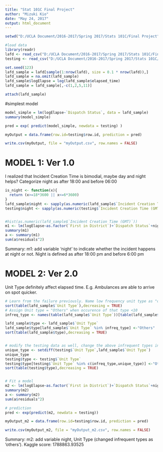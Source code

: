 ---
title: "Stat 101C Final Project"
author: "Mizuki Kio"
date: "May 24, 2017"
output: html_document
---

```{r}
setwd("D:/UCLA Document/2016-2017/Spring 2017/Stats 101C/Final Project")

#load data
library(readr)
lafd <- read_csv("D:/UCLA Document/2016-2017/Spring 2017/Stats 101C/Final Project/lafdtraining.csv")
testing <- read_csv("D:/UCLA Document/2016-2017/Spring 2017/Stats 101C/Final Project/testing.without.response.csv")

set.seed(123)
lafd_sample = lafd[sample(1:nrow(lafd), size = 0.1 * nrow(lafd)),]
lafd_sample = na.omit(lafd_sample)
lafd_sample$logElapse = log(lafd_sample$elapsed_time)
lafd_sample = lafd_sample[,-c(1,2,5,11)]

attach(lafd_sample)
```

#simplest model

```{r}
model_simple = lm(logElapse~`Dispatch Status`, data = lafd_sample)
summary(model_simple)

pred = exp( predict(model_simple, newdata = testing) )

myOutput = data.frame(row.id=testing$row.id, prediction = pred)

write.csv(myOutput, file = "myOutput.csv", row.names = FALSE)


```
# MODEL 1: Ver 1.0
I realized that Incident Creation Time is bimodial, maybe day and night helps?
Categorize night as after 18:00 and before 06:00
```{r m1}
is_night <- function(x){
  return (x>=18*3600 || x<=6*3600)
}
lafd_sample$night <- sapply(as.numeric(lafd_sample$`Incident Creation Time (GMT)`),is_night)
testing$night <- sapply(as.numeric(testing$`Incident Creation Time (GMT)`),is_night)


#hist(as.numeric(lafd_sample$`Incident Creation Time (GMT)`))
m1 <- lm(logElapse~as.factor(`First in District`)+`Dispatch Status`+night,data=lafd_sample)
summary(m1)
a <- summary(m1)
sum(a$residuals^2)
```
Summary:
m1: add variable 'night' to indicate whether the incident happens at night or not. 
Night is defined as after 18:00 pm and before 6:00 pm

# MODEL 2: Ver 2.0
Unit Type definitely affect elapsed time. E.g. Ambulances are able to arrive on spot quicker.
```{r m2}
# Learn from the failure previously. Name low frequency unit type as "others"
sort(table(lafd_sample$`Unit Type`),decreasing = TRUE)
# Assign Unit type = "Others" when occurence of that type <10
infreq_type <- names(table(lafd_sample$`Unit Type`))[table(lafd_sample$`Unit Type`)<10]

lafd_sample$type <- lafd_sample$`Unit Type`
lafd_sample$type[lafd_sample$`Unit Type` %in% infreq_type] <-"Others"
sort(table(lafd_sample$type),decreasing = TRUE)


# modify the testing data as well, change the above infrequent types in training as well as types unique to testing data to "Others"
unique_type <- setdiff(testing$`Unit Type`,lafd_sample$`Unit Type`)
unique_type
testing$type <- testing$`Unit Type`
testing$type[testing$`Unit Type` %in% c(infreq_type,unique_type)] <-"Others"
sort(table(testing$type),decreasing = TRUE)


# Fit a model
m2 <- lm(logElapse~as.factor(`First in District`)+`Dispatch Status`+night+type,data=lafd_sample)
summary(m2)
a <- summary(m2)
sum(a$residuals^2)

# prediction
pred <- exp(predict(m2, newdata = testing))

myOutput_m2 = data.frame(row.id=testing$row.id, prediction = pred)

write.csv(myOutput_m2, file = "myOutput_m2.csv", row.names = FALSE)
```
Summary:
m2: add variable night, Unit Type (changed infrequent types as 'others').
Kaggle score: 1788863.93525
